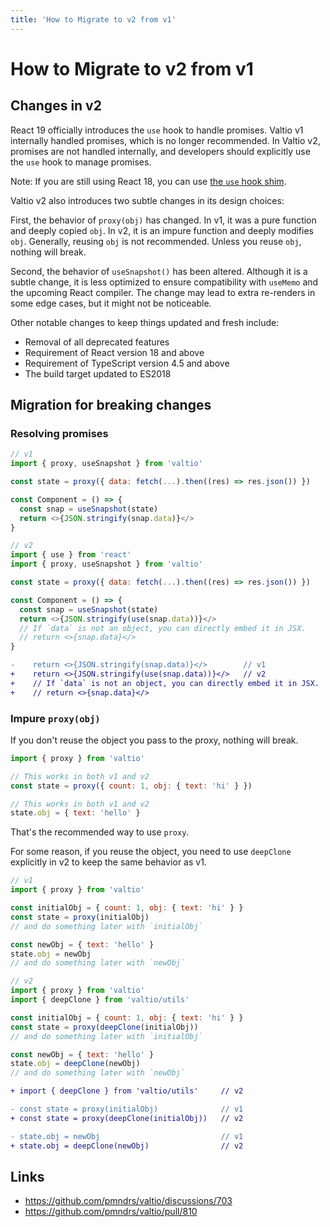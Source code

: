 ```yaml
---
title: 'How to Migrate to v2 from v1'
---
```


# How to Migrate to v2 from v1

## Changes in v2

React 19 officially introduces the `use` hook to handle promises.
Valtio v1 internally handled promises, which is no longer recommended.
In Valtio v2, promises are not handled internally,
and developers should explicitly use the `use` hook to manage promises.

Note: If you are still using React 18, you can use [the `use` hook shim](https://github.com/dai-shi/react18-use).

Valtio v2 also introduces two subtle changes in its design choices:

First, the behavior of `proxy(obj)` has changed. In v1, it was a pure function and deeply copied `obj`. In v2, it is an impure function and deeply modifies `obj`. Generally, reusing `obj` is not recommended. Unless you reuse `obj`, nothing will break.

Second, the behavior of `useSnapshot()` has been altered. Although it is a subtle change, it is less optimized to ensure compatibility with `useMemo` and the upcoming React compiler. The change may lead to extra re-renders in some edge cases, but it might not be noticeable.

Other notable changes to keep things updated and fresh include:

- Removal of all deprecated features
- Requirement of React version 18 and above
- Requirement of TypeScript version 4.5 and above
- The build target updated to ES2018

## Migration for breaking changes

### Resolving promises

```js
// v1
import { proxy, useSnapshot } from 'valtio'

const state = proxy({ data: fetch(...).then((res) => res.json()) })

const Component = () => {
  const snap = useSnapshot(state)
  return <>{JSON.stringify(snap.data)}</>
}
```

```js
// v2
import { use } from 'react'
import { proxy, useSnapshot } from 'valtio'

const state = proxy({ data: fetch(...).then((res) => res.json()) })

const Component = () => {
  const snap = useSnapshot(state)
  return <>{JSON.stringify(use(snap.data))}</>
  // If `data` is not an object, you can directly embed it in JSX.
  // return <>{snap.data}</>
}
```

```diff
-    return <>{JSON.stringify(snap.data)}</>        // v1
+    return <>{JSON.stringify(use(snap.data))}</>   // v2
+    // If `data` is not an object, you can directly embed it in JSX.
+    // return <>{snap.data}</>
```

### Impure `proxy(obj)`

If you don't reuse the object you pass to the proxy, nothing will break.

```js
import { proxy } from 'valtio'

// This works in both v1 and v2
const state = proxy({ count: 1, obj: { text: 'hi' } })

// This works in both v1 and v2
state.obj = { text: 'hello' }
```


That's the recommended way to use `proxy`.

For some reason, if you reuse the object, you need to use `deepClone` explicitly in v2 to keep the same behavior as v1.

```js
// v1
import { proxy } from 'valtio'

const initialObj = { count: 1, obj: { text: 'hi' } }
const state = proxy(initialObj)
// and do something later with `initialObj`

const newObj = { text: 'hello' }
state.obj = newObj
// and do something later with `newObj`
```

```js
// v2
import { proxy } from 'valtio'
import { deepClone } from 'valtio/utils'

const initialObj = { count: 1, obj: { text: 'hi' } }
const state = proxy(deepClone(initialObj))
// and do something later with `initialObj`

const newObj = { text: 'hello' }
state.obj = deepClone(newObj)
// and do something later with `newObj`
```

```diff
+ import { deepClone } from 'valtio/utils'     // v2

- const state = proxy(initialObj)              // v1
+ const state = proxy(deepClone(initialObj))   // v2

- state.obj = newObj                           // v1
+ state.obj = deepClone(newObj)                // v2
```
## Links

- https://github.com/pmndrs/valtio/discussions/703
- https://github.com/pmndrs/valtio/pull/810
